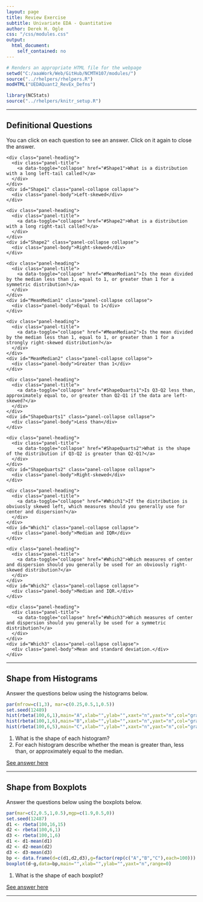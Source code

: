 ```yaml
---
layout: page
title: Review Exercise
subtitle: Univariate EDA - Quantitative
author: Derek H. Ogle
css: "/css/modules.css"
output:
  html_document:
    self_contained: no
---
```


```r
# Renders an appropriate HTML file for the webpage
setwd("C:/aaaWork/Web/GitHub/NCMTH107/modules/")
source("../rhelpers/rhelpers.R")
modHTML("UEDAQuant2_RevEx_Defns")
```

```r
library(NCStats)
source("../rhelpers/knitr_setup.R")
```

----

## Definitional Questions

You can click on each question to see an answer. Click on it again to close the answer.

<div class="panel-group">

  <div class="panel panel-default">
    <div class="panel-heading">
      <div class="panel-title">
        <a data-toggle="collapse" href="#Shape1">What is a distribution with a long left-tail called?</a>
      </div>
    </div>
    <div id="Shape1" class="panel-collapse collapse">
      <div class="panel-body">Left-skewed</div>
    </div>
  </div>

  <div class="panel panel-default">
    <div class="panel-heading">
      <div class="panel-title">
        <a data-toggle="collapse" href="#Shape2">What is a distribution with a long right-tail called?</a>
      </div>
    </div>
    <div id="Shape2" class="panel-collapse collapse">
      <div class="panel-body">Right-skewed</div>
    </div>
  </div>

  <div class="panel panel-default">
    <div class="panel-heading">
      <div class="panel-title">
        <a data-toggle="collapse" href="#MeanMedian1">Is the mean divided by the median less than 1, equal to 1, or greater than 1 for a symmetric distribution?</a>
      </div>
    </div>
    <div id="MeanMedian1" class="panel-collapse collapse">
      <div class="panel-body">Equal to 1</div>
    </div>
  </div>

  <div class="panel panel-default">
    <div class="panel-heading">
      <div class="panel-title">
        <a data-toggle="collapse" href="#MeanMedian2">Is the mean divided by the median less than 1, equal to 1, or greater than 1 for a strongly right-skewed distribution?</a>
      </div>
    </div>
    <div id="MeanMedian2" class="panel-collapse collapse">
      <div class="panel-body">Greater than 1</div>
    </div>
  </div>

  <div class="panel panel-default">
    <div class="panel-heading">
      <div class="panel-title">
        <a data-toggle="collapse" href="#ShapeQuarts1">Is Q3-Q2 less than, approximately equal to, or greater than Q2-Q1 if the data are left-skewed?</a>
      </div>
    </div>
    <div id="ShapeQuarts1" class="panel-collapse collapse">
      <div class="panel-body">Less than</div>
    </div>
  </div>

  <div class="panel panel-default">
    <div class="panel-heading">
      <div class="panel-title">
        <a data-toggle="collapse" href="#ShapeQuarts2">What is the shape of the distribution if Q3-Q2 is greater than Q2-Q1?</a>
      </div>
    </div>
    <div id="ShapeQuarts2" class="panel-collapse collapse">
      <div class="panel-body">Right-skewed</div>
    </div>
  </div>

  <div class="panel panel-default">
    <div class="panel-heading">
      <div class="panel-title">
        <a data-toggle="collapse" href="#Which1">If the distribution is obviuosly skewed left, which measures should you generally use for center and dispersion?</a>
      </div>
    </div>
    <div id="Which1" class="panel-collapse collapse">
      <div class="panel-body">Median and IQR</div>
    </div>
  </div>
  
  <div class="panel panel-default">
    <div class="panel-heading">
      <div class="panel-title">
        <a data-toggle="collapse" href="#Which2">Which measures of center and dispersion should you generally be used for an obviously right-skewed distribution?</a>
      </div>
    </div>
    <div id="Which2" class="panel-collapse collapse">
      <div class="panel-body">Median and IQR.</div>
    </div>
  </div>

  <div class="panel panel-default">
    <div class="panel-heading">
      <div class="panel-title">
        <a data-toggle="collapse" href="#Which3">Which measures of center and dispersion should you generally be used for a symmetric distribution?</a>
      </div>
    </div>
    <div id="Which3" class="panel-collapse collapse">
      <div class="panel-body">Mean and standard deviation.</div>
    </div>
  </div>


</div>

----

## Shape from Histograms

Answer the questions below using the histograms below.
```r
par(mfrow=c(1,3), mar=c(0.25,0.5,1,0.5))
set.seed(12489)
hist(rbeta(100,6,1),main="A",xlab="",ylab="",xaxt="n",yaxt="n",col="gray90")
hist(rbeta(100,1,6),main="B",xlab="",ylab="",xaxt="n",yaxt="n",col="gray90")
hist(rbeta(100,6,5),main="C",xlab="",ylab="",xaxt="n",yaxt="n",col="gray90")
```

1. What is the shape of each histogram?
1. For each histogram describe whether the mean is greater than, less than, or approximately equal to the median.

[See answer here](zRevExAns/UEDAQuant2_Defns.html#shape-from-histograms)

----

## Shape from Boxplots

Answer the questions below using the boxplots below.
```r
par(mar=c(2,0.5,1,0.5),mgp=c(1.9,0.5,0))
set.seed(12487)
d1 <- rbeta(100,16,15)
d2 <- rbeta(100,6,1)
d3 <- rbeta(100,1,6)
d1 <- d1-mean(d1)
d2 <- d2-mean(d2)
d3 <- d3-mean(d3)
bp <- data.frame(d=c(d1,d2,d3),g=factor(rep(c("A","B","C"),each=100)))
boxplot(d~g,data=bp,main="",xlab="",ylab="",yaxt="n",range=0)
```

1. What is the shape of each boxplot?

[See answer here](zRevExAns/UEDAQuant2_Defns.html#shape-from-boxplots)

----
